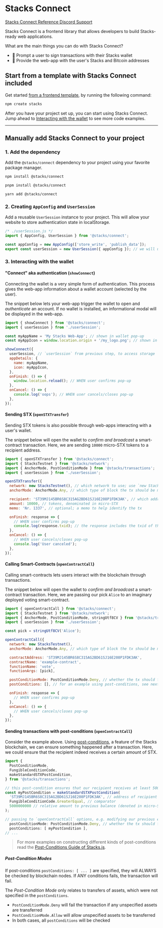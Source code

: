 
# Stacks Connect

<div className="gap-3 flex flex-wrap mb-6">
  <a
    className="inline-block bg-neutral-200 hover:bg-neutral-100 rounded-md text-sm text-neutral-700 px-2 py-1 hover:text-neutral-700 hover:no-underline transition-colors"
    href="https://connect.stacks.js.org"
  >Stacks Connect Reference <span className="i-radix-icons-link-2 align-text-bottom text-lg"></span></a>
  <a
    className="inline-block bg-violet-300 hover:bg-violet-200 rounded-md text-sm text-violet-800 px-2 py-1 hover:text-violet-800 hover:no-underline transition-colors"
    href="https://discord.com/channels/621759717756370964/1022879438515486791"
  >Discord Support <span className="i-bi-discord align-text-bottom text-lg"></span></a>
</div>

Stacks Connect is a frontend library that allows developers to build Stacks-ready web applications.

What are the main things you can do with Stacks Connect?

- 📸 Prompt a user to sign transactions with their Stacks wallet
- 🛂 Provide the web-app with the user's Stacks and Bitcoin addresses

## Start from a template with Stacks Connect included

Get started [from a frontend template](/stacksjs-starters), by running the following command:

```sh
npm create stacks
```

After you have your project set up, you can start using Stacks Connect. Jump ahead to [Interacting with the wallet](#3-interacting-with-the-wallet) to see more code examples.

---

## Manually add Stacks Connect to your project

### 1. Add the dependency

Add the `@stacks/connect` dependency to your project using your favorite package manager.



<Tabs><TabItem value="npm" label="npm">
```sh
npm install @stacks/connect
```
</TabItem><TabItem value="pnpm" label="pnpm">
```sh
pnpm install @stacks/connect
```
</TabItem><TabItem value="yarn" label="yarn">
```sh
yarn add @stacks/connect
```
</TabItem></Tabs>

### 2. Creating `AppConfig` and `UserSession`

Add a reusable `UserSession` instance to your project.
This will allow your website to store authentication state in localStorage.

```js
/* ./userSession.js */
import { AppConfig, UserSession } from '@stacks/connect';

const appConfig = new AppConfig(['store_write', 'publish_data']);
export const userSession = new UserSession({ appConfig }); // we will use this export from other files
```

### 3. Interacting with the wallet

#### "Connect" aka authentication (`showConnect`)

Connecting the wallet is a very simple form of authentication.
This process gives the web-app information about a wallet account (selected by the user).

The snippet below lets your web-app trigger the wallet to open and _authenticate_ an account.
If no wallet is installed, an informational modal will be displayed in the web-app.

```js
import { showConnect } from '@stacks/connect';
import { userSession } from './userSession';

const myAppName = 'My Stacks Web-App'; // shown in wallet pop-up
const myAppIcon = window.location.origin + '/my_logo.png'; // shown in wallet pop-up

showConnect({
  userSession, // `userSession` from previous step, to access storage
  appDetails: {
    name: myAppName,
    icon: myAppIcon,
  },
  onFinish: () => {
    window.location.reload(); // WHEN user confirms pop-up
  },
  onCancel: () => {
    console.log('oops'); // WHEN user cancels/closes pop-up
  },
});
```

#### Sending STX (`openSTXTransfer`)

Sending STX tokens is also possible through web-apps interacting with a user's wallet.

The snippet below will open the wallet to _confirm and broadcast_ a smart-contract transaction.
Here, we are sending `10000` micro-STX tokens to a recipient address.

```js
import { openSTXTransfer } from '@stacks/connect';
import { StacksTestnet } from '@stacks/network';
import { AnchorMode, PostConditionMode } from '@stacks/transactions';
import { userSession } from './userSession';

openSTXTransfer({
  network: new StacksTestnet(), // which network to use; use `new StacksMainnet()` for mainnet
  anchorMode: AnchorMode.Any, // which type of block the tx should be mined in

  recipient: 'ST39MJ145BR6S8C315AG2BD61SJ16E208P1FDK3AK', // which address we are sending to
  amount: 10000, // tokens, denominated in micro-STX
  memo: 'Nr. 1337', // optional; a memo to help identify the tx

  onFinish: response => {
    // WHEN user confirms pop-up
    console.log(response.txid); // the response includes the txid of the transaction
  },
  onCancel: () => {
    // WHEN user cancels/closes pop-up
    console.log('User canceled');
  },
});
```

#### Calling Smart-Contracts (`openContractCall`)

Calling smart-contracts lets users interact with the blockchain through transactions.

The snippet below will open the wallet to _confirm and broadcast_ a smart-contract transaction.
Here, we are passing our pick `Alice` to an imaginary deployed voting smart-contract.

```js
import { openContractCall } from '@stacks/connect';
import { StacksTestnet } from '@stacks/network';
import { AnchorMode, PostConditionMode, stringUtf8CV } from '@stacks/transactions';
import { userSession } from './userSession';

const pick = stringUtf8CV('Alice');

openContractCall({
  network: new StacksTestnet(),
  anchorMode: AnchorMode.Any, // which type of block the tx should be mined in

  contractAddress: 'ST39MJ145BR6S8C315AG2BD61SJ16E208P1FDK3AK',
  contractName: 'example-contract',
  functionName: 'vote',
  functionArgs: [pick],

  postConditionMode: PostConditionMode.Deny, // whether the tx should fail when unexpected assets are transferred
  postConditions: [], // for an example using post-conditions, see next example

  onFinish: response => {
    // WHEN user confirms pop-up
  },
  onCancel: () => {
    // WHEN user cancels/closes pop-up
  },
});
```

#### Sending transactions with post-conditions (`openContractCall`)

Consider the example above.
Using [post-conditions](https://docs.hiro.so/get-started/transactions#post-conditions), a feature of the Stacks blockchain, we can ensure something happened after a transaction.
Here, we could ensure that the recipient indeed receives a certain amount of STX.

```js
import {
  PostConditionMode,
  FungibleConditionCode,
  makeStandardSTXPostCondition,
} from '@stacks/transactions';

// this post-condition ensures that our recipient receives at least 5000 STX tokens
const myPostCondition = makeStandardSTXPostCondition(
  'ST39MJ145BR6S8C315AG2BD61SJ16E208P1FDK3AK', // address of recipient
  FungibleConditionCode.GreaterEqual, // comparator
  5000000000 // relative amount to previous balance (denoted in micro-STX)
);

// passing to `openContractCall` options, e.g. modifying our previous example ...
  postConditionMode: PostConditionMode.Deny, // whether the tx should fail when unexpected assets are transferred
  postConditions: [ myPostCondition ],
// ...
```

> For more examples on constructing different kinds of post-conditions read the [Post-Conditions Guide of Stacks.js](https://github.com/hirosystems/stacks.js/tree/main/packages/transactions#post-conditions).

##### Post-Condition Modes

If post-conditions `postConditions: [ ... ]` are specified, they will ALWAYS be checked by blockchain nodes.
If ANY conditions fails, the transaction will fail.

The _Post-Condition Mode_ only relates to transfers of assets, which were not specified in the `postConditions`.

- `PostConditionMode.Deny` will fail the transaction if any unspecified assets are transferred
- `PostConditionMode.Allow` will allow unspecified assets to be transferred
- In both cases, all `postConditions` will be checked
